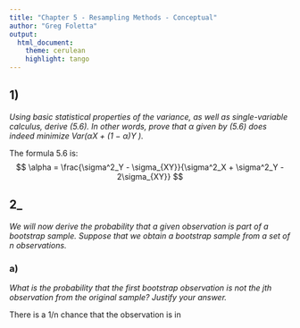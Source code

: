 ```yaml
---
title: "Chapter 5 - Resampling Methods - Conceptual"
author: "Greg Foletta"
output:
  html_document:
    theme: cerulean
    highlight: tango
---
```



## 1)
*Using basic statistical properties of the variance, as well as single-variable calculus, derive (5.6). In other words, prove that α given by (5.6) does indeed minimize Var(αX + (1 − α)Y ).*

The formula 5.6 is:
$$ \alpha = \frac{\sigma^2_Y - \sigma_{XY}}{\sigma^2_X + \sigma^2_Y - 2\sigma_{XY}} $$


## 2_
*We will now derive the probability that a given observation is part of a bootstrap sample. Suppose that we obtain a bootstrap sample from a set of n observations.*

### a) 
*What is the probability that the first bootstrap observation is not the jth observation from the original sample? Justify your answer.*

There is a 1/n chance that the observation is in
